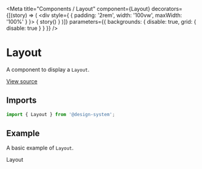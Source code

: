 
<Meta
  title="Components / Layout"
  component={Layout}
  decorators={[(story) => (
    <div style={ { padding: '2rem', width: '100vw', maxWidth: '100%' } }>
      { story() }
    </div>
  )]}
  parameters={{ backgrounds: { disable: true, grid: { disable: true } } }}
/>

# Layout

A component to display a `Layout`.

[View source](https://github.com/actarian/design-system/tree/main/src/ui/components/layout)

## Imports

```js
import { Layout } from '@design-system';
```

<!--
## Props

<ArgsTable of={LayoutProps} />
-->

## Example

A basic example of `Layout`.

<Canvas>
  <Story name="Layout">
    <Layout>Layout</Layout>
  </Story>
</Canvas>
